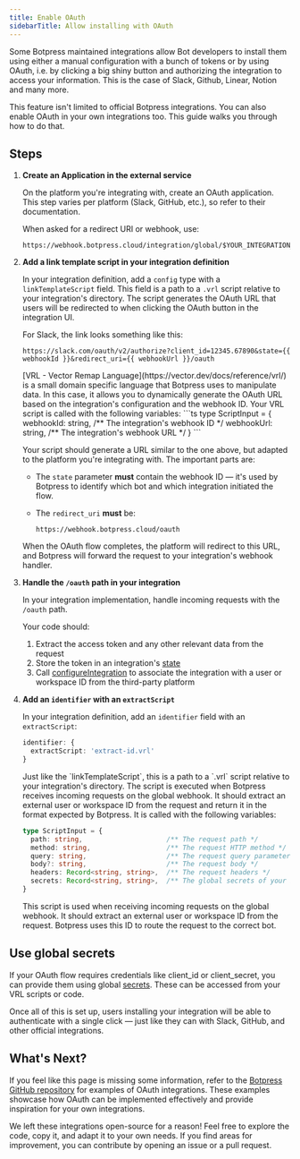 ```yaml
---
title: Enable OAuth
sidebarTitle: Allow installing with OAuth
---
```


Some Botpress maintained integrations allow Bot developers to install them using either a manual configuration with a bunch of tokens or by using OAuth, i.e. by clicking a big shiny button and authorizing the integration to access your information. This is the case of Slack, Github, Linear, Notion and many more.

This feature isn't limited to official Botpress integrations. You can also enable OAuth in your own integrations too. This guide walks you through how to do that.

## Steps

1. **Create an Application in the external service**

   On the platform you're integrating with, create an OAuth application. This step varies per platform (Slack, GitHub, etc.), so refer to their documentation.

   When asked for a redirect URI or webhook, use:

   ```
   https://webhook.botpress.cloud/integration/global/$YOUR_INTEGRATION_NAME
   ```

2. **Add a link template script in your integration definition**

   In your integration definition, add a `config` type with a `linkTemplateScript` field. This field is a path to a `.vrl` script relative to your integration's directory. The script generates the OAuth URL that users will be redirected to when clicking the OAuth button in the integration UI.

   For Slack, the link looks something like this:

   ```vrl
   https://slack.com/oauth/v2/authorize?client_id=12345.67890&state={{ webhookId }}&redirect_uri={{ webhookUrl }}/oauth
   ```

   <Note>
    [VRL - Vector Remap Language](https://vector.dev/docs/reference/vrl/) is a small domain specific language that Botpress uses to manipulate data. In this case, it allows you to dynamically generate the OAuth URL based on the integration's configuration and the webhook ID. Your VRL script is called with the following variables:
    ```ts
    type ScriptInput = {
      webhookId: string,                /** The integration's webhook ID */
      webhookUrl: string,               /** The integration's webhook URL */
    }
    ```
   </Note>

   Your script should generate a URL similar to the one above, but adapted to the platform you're integrating with. The important parts are:
   - The `state` parameter **must** contain the webhook ID — it's used by Botpress to identify which bot and which integration initiated the flow.
   - The `redirect_uri` **must** be:

     ```
     https://webhook.botpress.cloud/oauth
     ```

   When the OAuth flow completes, the platform will redirect to this URL, and Botpress will forward the request to your integration's webhook handler.

3. **Handle the `/oauth` path in your integration**

   In your integration implementation, handle incoming requests with the `/oauth` path.

   Your code should:

   1. Extract the access token and any other relevant data from the request
   2. Store the token in an integration's [state](./concepts#states)
   3. Call [configureIntegration](../../../api-reference/runtime-api/openapi/configureIntegration) to associate the integration with a user or workspace ID from the third-party platform

4. **Add an `identifier` with an `extractScript`**

   In your integration definition, add an `identifier` field with an `extractScript`:

   ```ts
   identifier: {
     extractScript: 'extract-id.vrl'
   }
   ```

   <Note>
    Just like the `linkTemplateScript`, this is a path to a `.vrl` script relative to your integration's directory. The script is executed when Botpress receives incoming requests on the global webhook. It should extract an external user or workspace ID from the request and return it in the format expected by Botpress. It is called with the following variables:

    ```ts
    type ScriptInput = {
      path: string,                     /** The request path */
      method: string,                   /** The request HTTP method */
      query: string,                    /** The request query parameters */
      body?: string,                    /** The request body */
      headers: Record<string, string>,  /** The request headers */
      secrets: Record<string, string>,  /** The global secrets of your integration */
    }
    ```
   </Note>

   This script is used when receiving incoming requests on the global webhook. It should extract an external user or workspace ID from the request. Botpress uses this ID to route the request to the correct bot.


## Use global secrets

If your OAuth flow requires credentials like client_id or client_secret, you can provide them using global [secrets](./concepts#secrets). These can be accessed from your VRL scripts or code.

Once all of this is set up, users installing your integration will be able to authenticate with a single click — just like they can with Slack, GitHub, and other official integrations.

## What's Next?

If you feel like this page is missing some information, refer to the [Botpress GitHub repository](https://github.com/botpress/botpress) for examples of OAuth integrations. These examples showcase how OAuth can be implemented effectively and provide inspiration for your own integrations.

We left these integrations open-source for a reason! Feel free to explore the code, copy it, and adapt it to your own needs. If you find areas for improvement, you can contribute by opening an issue or a pull request.

